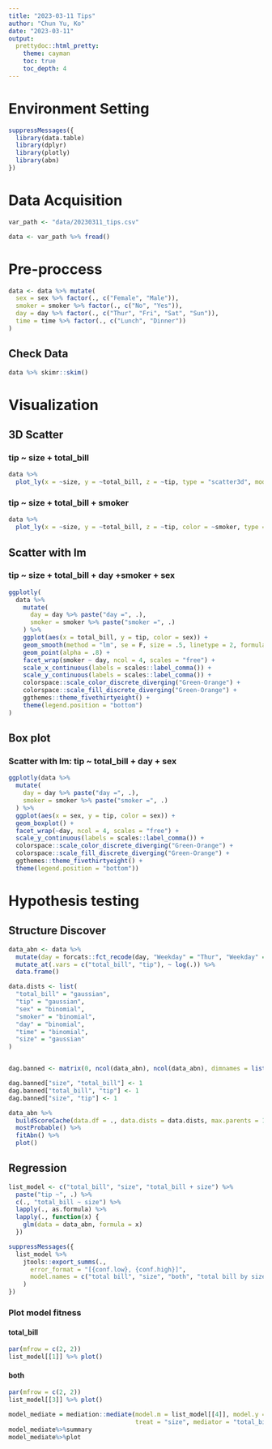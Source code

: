 ```yaml
---
title: "2023-03-11 Tips"
author: "Chun Yu, Ko"
date: "2023-03-11"
output:
  prettydoc::html_pretty:
    theme: cayman
    toc: true
    toc_depth: 4
---
```


# Environment Setting
```r
suppressMessages({
  library(data.table)
  library(dplyr)
  library(plotly)
  library(abn)
})
```

# Data Acquisition
```r

var_path <- "data/20230311_tips.csv"

data <- var_path %>% fread()
```

# Pre-proccess
```r
data <- data %>% mutate(
  sex = sex %>% factor(., c("Female", "Male")),
  smoker = smoker %>% factor(., c("No", "Yes")),
  day = day %>% factor(., c("Thur", "Fri", "Sat", "Sun")),
  time = time %>% factor(., c("Lunch", "Dinner"))
)
```

## Check Data 
```r
data %>% skimr::skim()
```

# Visualization

## 3D Scatter

### tip ~ size + total_bill

```r
data %>%
  plot_ly(x = ~size, y = ~total_bill, z = ~tip, type = "scatter3d", mode = "markers")
```

### tip ~ size + total_bill + smoker

```r
data %>%
  plot_ly(x = ~size, y = ~total_bill, z = ~tip, color = ~smoker, type = "scatter3d", mode = "markers")
```

## Scatter with lm

### tip ~ size + total_bill + day +smoker + sex

```r
ggplotly(
  data %>%
    mutate(
      day = day %>% paste("day =", .),
      smoker = smoker %>% paste("smoker =", .)
    ) %>%
    ggplot(aes(x = total_bill, y = tip, color = sex)) +
    geom_smooth(method = "lm", se = F, size = .5, linetype = 2, formula = "y ~ x") +
    geom_point(alpha = .8) +
    facet_wrap(smoker ~ day, ncol = 4, scales = "free") +
    scale_x_continuous(labels = scales::label_comma()) +
    scale_y_continuous(labels = scales::label_comma()) +
    colorspace::scale_color_discrete_diverging("Green-Orange") +
    colorspace::scale_fill_discrete_diverging("Green-Orange") +
    ggthemes::theme_fivethirtyeight() +
    theme(legend.position = "bottom")
)
```

## Box plot

### Scatter with lm: tip ~ total_bill + day + sex

```r
ggplotly(data %>%
  mutate(
    day = day %>% paste("day =", .),
    smoker = smoker %>% paste("smoker =", .)
  ) %>%
  ggplot(aes(x = sex, y = tip, color = sex)) +
  geom_boxplot() +
  facet_wrap(~day, ncol = 4, scales = "free") +
  scale_y_continuous(labels = scales::label_comma()) +
  colorspace::scale_color_discrete_diverging("Green-Orange") +
  colorspace::scale_fill_discrete_diverging("Green-Orange") +
  ggthemes::theme_fivethirtyeight() +
  theme(legend.position = "bottom"))
```

# Hypothesis testing

## Structure Discover

```r

data_abn <- data %>%
  mutate(day = forcats::fct_recode(day, "Weekday" = "Thur", "Weekday" = "Fri", "Weekend" = "Sat", "Weekend" = "Sun")) %>%
  mutate_at(.vars = c("total_bill", "tip"), ~ log(.)) %>%
  data.frame()

data.dists <- list(
  "total_bill" = "gaussian",
  "tip" = "gaussian",
  "sex" = "binomial",
  "smoker" = "binomial",
  "day" = "binomial",
  "time" = "binomial",
  "size" = "gaussian"
)


dag.banned <- matrix(0, ncol(data_abn), ncol(data_abn), dimnames = list(names(data.dists), names(data.dists)))

dag.banned["size", "total_bill"] <- 1
dag.banned["total_bill", "tip"] <- 1
dag.banned["size", "tip"] <- 1

data_abn %>%
  buildScoreCache(data.df = ., data.dists = data.dists, max.parents = 1, dag.banned = dag.banned) %>%
  mostProbable() %>%
  fitAbn() %>%
  plot()
```

## Regression

```r
list_model <- c("total_bill", "size", "total_bill + size") %>%
  paste("tip ~", .) %>%
  c(., "total_bill ~ size") %>%
  lapply(., as.formula) %>%
  lapply(., function(x) {
    glm(data = data_abn, formula = x)
  })

suppressMessages({
  list_model %>%
    jtools::export_summs(.,
      error_format = "[{conf.low}, {conf.high}]",
      model.names = c("total bill", "size", "both", "total bill by size size")
    )
})
```

### Plot model fitness

#### total_bill

```r
par(mfrow = c(2, 2))
list_model[[1]] %>% plot()
```

#### both

```r
par(mfrow = c(2, 2))
list_model[[3]] %>% plot()
```

```r
model_mediate = mediation::mediate(model.m = list_model[[4]], model.y = list_model[[3]],
                                   treat = "size", mediator = "total_bill")
model_mediate%>%summary
model_mediate%>%plot
```
